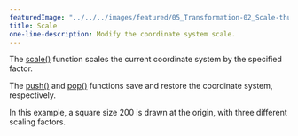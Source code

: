---
featuredImage: "../../../images/featured/05_Transformation-02_Scale-thumbnail.png"
title: Scale
one-line-description: Modify the coordinate system scale.
---

The
<a href="https://p5js.org/reference/#/p5/scale">scale()</a>
function scales the current coordinate system by the specified
factor.

The
<a href="https://p5js.org/reference/#/p5/push">push()</a>
and
<a href="https://p5js.org/reference/#/p5/pop">pop()</a>
functions save and restore the coordinate system, respectively.

In this example, a square size 200 is drawn at the origin, with
three different scaling factors.